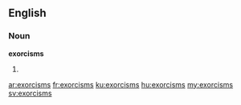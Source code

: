 ==English==

===Noun===
'''exorcisms'''

# {{plural of|exorcism}}

[[ar:exorcisms]]
[[fr:exorcisms]]
[[ku:exorcisms]]
[[hu:exorcisms]]
[[my:exorcisms]]
[[sv:exorcisms]]